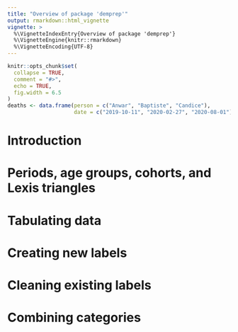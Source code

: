 ```yaml
---
title: "Overview of package 'demprep'"
output: rmarkdown::html_vignette
vignette: >
  %\VignetteIndexEntry{Overview of package 'demprep'}
  %\VignetteEngine{knitr::rmarkdown}
  %\VignetteEncoding{UTF-8}
---
```


```r
knitr::opts_chunk$set(
  collapse = TRUE,
  comment = "#>",
  echo = TRUE,
  fig.width = 6.5
)
deaths <- data.frame(person = c("Anwar", "Baptiste", "Candice"),
                     date = c("2019-10-11", "2020-02-27", "2020-08-01"))
```

# Introduction

# Periods, age groups, cohorts, and Lexis triangles


# Tabulating data

# Creating new labels

# Cleaning existing labels

# Combining categories






